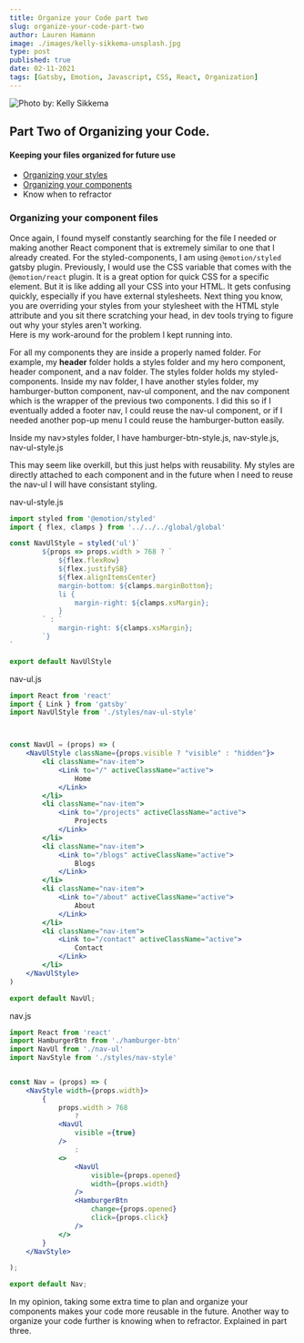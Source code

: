 ```yaml
--- 
title: Organize your Code part two
slug: organize-your-code-part-two
author: Lauren Hamann
image: ./images/kelly-sikkema-unsplash.jpg
type: post
published: true
date: 02-11-2021
tags: [Gatsby, Emotion, Javascript, CSS, React, Organization]
---
```

![Photo by: Kelly Sikkema](./images/kelly-sikkema-unsplash.jpg)



## Part Two of Organizing your Code.  

#### Keeping your files organized for future use 
- [Organizing your styles](/organize-your-code-part-one)
- [Organizing your components](/organize-your-code-part-two)
- Know when to refractor 
### Organizing your component files
Once again, I found myself constantly searching for the file I needed or making another React component that is extremely similar to one that I already created. 
For the styled-components, I am using `@emotion/styled` gatsby plugin. 
Previously, I would use the CSS variable that comes with the `@emotion/react` plugin. It is a great option for quick CSS for a specific element. But it is like adding all your CSS into your HTML. It gets confusing quickly, especially if you have external stylesheets. Next thing you know, you are overriding your styles from your stylesheet with the HTML style attribute and you sit there scratching your head, in dev tools trying to figure out why your styles aren't working.  
Here is my work-around for the problem I kept running into. 

For all my components they are inside a properly named folder. For example, my **header** folder holds a styles folder and my hero component, header component, and a nav folder. The styles folder holds my styled-components. Inside my nav folder, I have another styles folder, my hamburger-button component, nav-ul component, and the nav component which is the wrapper of the previous two components. I did this so if I eventually added a footer nav, I could reuse the nav-ul component, or if I needed another pop-up menu I could reuse the hamburger-button easily. 


Inside my nav>styles folder, I have hamburger-btn-style.js, nav-style.js, nav-ul-style.js

This may seem like overkill, but this just helps with reusability. My styles are directly attached to each component and in the future when I need to reuse the nav-ul I will have consistant styling. 

nav-ul-style.js

```jsx
import styled from '@emotion/styled'
import { flex, clamps } from '../../../global/global'

const NavUlStyle = styled('ul')`
        ${props => props.width > 768 ? `
            ${flex.flexRow}
            ${flex.justifySB}
            ${flex.alignItemsCenter}
            margin-bottom: ${clamps.marginBottom};
            li {
                margin-right: ${clamps.xsMargin};
            }
        ` : `
            margin-right: ${clamps.xsMargin};
        `}
`

export default NavUlStyle
```  

nav-ul.js  
```jsx
import React from 'react'
import { Link } from 'gatsby'
import NavUlStyle from './styles/nav-ul-style'



const NavUl = (props) => (
    <NavUlStyle className={props.visible ? "visible" : "hidden"}>
        <li className="nav-item">
            <Link to="/" activeClassName="active">
                Home
            </Link>
        </li>
        <li className="nav-item">
            <Link to="/projects" activeClassName="active">
                Projects
            </Link>
        </li>
        <li className="nav-item">
            <Link to="/blogs" activeClassName="active">
                Blogs
            </Link>
        </li>
        <li className="nav-item">
            <Link to="/about" activeClassName="active">
                About
            </Link>
        </li>
        <li className="nav-item">
            <Link to="/contact" activeClassName="active">
                Contact
            </Link>
        </li>
    </NavUlStyle>
)

export default NavUl;
```
nav.js  
```jsx
import React from 'react'
import HamburgerBtn from './hamburger-btn'
import NavUl from './nav-ul'
import NavStyle from './styles/nav-style'


const Nav = (props) => (
    <NavStyle width={props.width}>
        {
            props.width > 768 
                ? 
            <NavUl 
                visible ={true}
            /> 
                : 
            <>
                <NavUl 
                    visible={props.opened}
                    width={props.width} 
                /> 
                <HamburgerBtn 
                    change={props.opened}
                    click={props.click}
                />
            </>
        }
    </NavStyle>

);

export default Nav;
```

In my opinion, taking some extra time to plan and organize your components makes your code more reusable in the future. Another way to organize your code further is knowing when to refractor. Explained in part three.